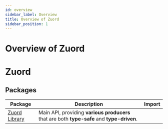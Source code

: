 ```yaml
---
id: overview
sidebar_label: Overview
title: Overview of Zuord
sidebar_position: 1
---
```



# Overview of Zuord

# Zuord

## Packages

| Package | Description | Import | 
|---------|-------------|--------|
| [Zuord Library](/docs/api/library) | Main API, providing **various producers** that are both **type-safe** and **type-driven**. | <Pretext source="'zuord'" /> |